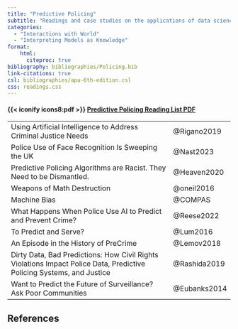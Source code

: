 ```yaml
---
title: "Predictive Policing"
subtitle: "Readings and case studies on the applications of data science in predictive policing and the ethical implications of using statistical models in such settings."
categories: 
  - "Interactions with World"
  - "Interpreting Models as Knowledge"
format:
    html:
      citeproc: true
bibliography: bibliographies/Policing.bib
link-citations: true
csl: bibliographies/apa-6th-edition.csl
css: readings.css
---
```


::: link-2
::: link-2-header
#### {{< iconify icons8:pdf >}} <a href = "pdf-qmds/Policing-pdf.qmd" target = "_blank">Predictive Policing Reading List PDF</a>
:::
:::

|                                                                                                                       |              |
|-----------------------------------------------------------------------------------------------------------------------|--------------|
| Using Artificial Intelligence to Address Criminal Justice Needs                                                       | @Rigano2019  |
| Police Use of Face Recognition Is Sweeping the UK                                                                     | @Nast2023    |
| Predictive Policing Algorithms are Racist. They Need to be Dismantled.                                                | @Heaven2020  |
| Weapons of Math Destruction                                                                                           | @oneil2016   |
| Machine Bias                                                                                                          | @COMPAS      |
| What Happens When Police Use AI to Predict and Prevent Crime?                                                         | @Reese2022   |
| To Predict and Serve?                                                                                                 | @Lum2016     |
| An Episode in the History of PreCrime                                                                                 | @Lemov2018   |
| Dirty Data, Bad Predictions: How Civil Rights Violations Impact Police Data, Predictive Policing Systems, and Justice | @Rashida2019 |
| Want to Predict the Future of Surveillance? Ask Poor Communities                                                      | @Eubanks2014 |

## References

::: {#refs}
:::
